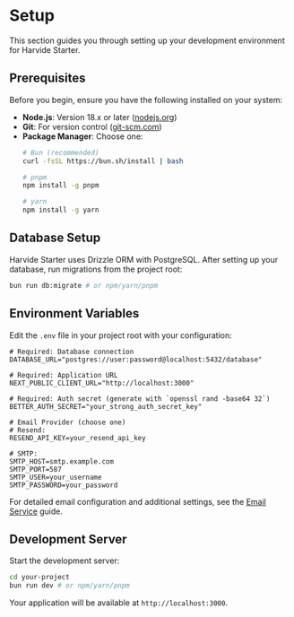 # Setup

This section guides you through setting up your development environment for Harvide Starter.

## Prerequisites

Before you begin, ensure you have the following installed on your system:

*   **Node.js**: Version 18.x or later ([nodejs.org](https://nodejs.org/))
*   **Git**: For version control ([git-scm.com](https://git-scm.com/))
*   **Package Manager**: Choose one:
    ```bash
    # Bun (recommended)
    curl -fsSL https://bun.sh/install | bash

    # pnpm
    npm install -g pnpm

    # yarn
    npm install -g yarn
    ```

## Database Setup

Harvide Starter uses Drizzle ORM with PostgreSQL. After setting up your database, run migrations from the project root:

```bash
bun run db:migrate # or npm/yarn/pnpm
```

## Environment Variables

Edit the `.env` file in your project root with your configuration:

```dotenv
# Required: Database connection
DATABASE_URL="postgres://user:password@localhost:5432/database"

# Required: Application URL
NEXT_PUBLIC_CLIENT_URL="http://localhost:3000"

# Required: Auth secret (generate with `openssl rand -base64 32`)
BETTER_AUTH_SECRET="your_strong_auth_secret_key"

# Email Provider (choose one)
# Resend:
RESEND_API_KEY=your_resend_api_key

# SMTP:
SMTP_HOST=smtp.example.com
SMTP_PORT=587
SMTP_USER=your_username
SMTP_PASSWORD=your_password
```

For detailed email configuration and additional settings, see the [Email Service](/email-service) guide.

## Development Server

Start the development server:

```bash
cd your-project
bun run dev # or npm/yarn/pnpm
```

Your application will be available at `http://localhost:3000`.
